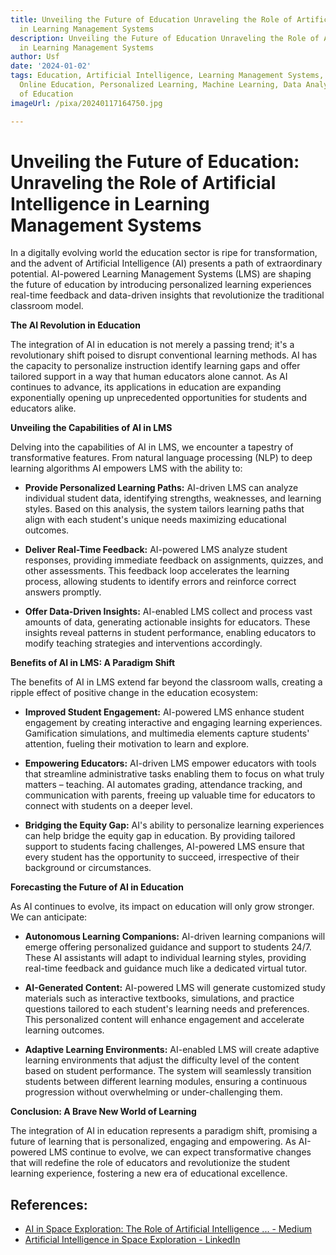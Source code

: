 ```yaml
---
title: Unveiling the Future of Education Unraveling the Role of Artificial Intelligence
  in Learning Management Systems
description: Unveiling the Future of Education Unraveling the Role of Artificial Intelligence
  in Learning Management Systems
author: Usf
date: '2024-01-02'
tags: Education, Artificial Intelligence, Learning Management Systems, E-learning,
  Online Education, Personalized Learning, Machine Learning, Data Analytics, Future
  of Education
imageUrl: /pixa/20240117164750.jpg

---
```

# Unveiling the Future of Education:  Unraveling the Role of Artificial  Intelligence in Learning Management Systems

In a digitally evolving world the education sector is ripe for transformation, and the advent of Artificial  Intelligence (AI) presents a path of extraordinary potential. AI-powered Learning Management Systems (LMS) are shaping the future of education by introducing personalized learning experiences real-time feedback and data-driven insights that revolutionize the traditional classroom model.

**The AI Revolution in  Education**

The integration  of AI in education is not merely a passing trend; it's a  revolutionary shift poised to disrupt conventional learning methods. AI has the capacity to personalize instruction identify learning gaps and offer tailored support in a way that human educators  alone cannot. As AI continues to advance,  its  applications in education are expanding exponentially opening up unprecedented opportunities for students  and educators alike.

**Unveiling the Capabilities of AI in LMS**

Delving into the capabilities of  AI  in LMS, we encounter  a tapestry of transformative features. From natural language processing (NLP)  to deep learning algorithms AI empowers LMS with the ability to:

- **Provide Personalized Learning Paths:** AI-driven  LMS can  analyze individual student data, identifying strengths, weaknesses, and learning styles. Based on this analysis, the system  tailors learning paths that align with each student's unique needs  maximizing educational outcomes.

- **Deliver Real-Time Feedback:** AI-powered  LMS analyze student responses, providing  immediate feedback on assignments,  quizzes,  and other  assessments. This feedback loop accelerates the learning process, allowing students to identify errors  and reinforce correct answers promptly.

- **Offer Data-Driven Insights:** AI-enabled LMS collect and process vast  amounts of data,  generating actionable insights for  educators. These insights reveal patterns in student performance, enabling educators to modify teaching strategies and interventions accordingly.

**Benefits of AI in LMS: A Paradigm Shift**

The benefits of AI in LMS extend far beyond the  classroom walls, creating a ripple effect of positive change in the education ecosystem:

- **Improved Student Engagement:** AI-powered LMS enhance student engagement by creating interactive and engaging  learning experiences. Gamification simulations, and multimedia elements capture students' attention, fueling their  motivation to learn and explore.

- **Empowering Educators:** AI-driven LMS empower educators with tools that streamline administrative tasks enabling  them to focus on what truly matters – teaching. AI automates grading, attendance tracking, and communication  with parents, freeing up valuable time for educators to connect  with students on a  deeper level.

- **Bridging the Equity Gap:**  AI's ability  to  personalize learning experiences can help bridge the  equity gap in education. By providing tailored support to  students facing challenges, AI-powered LMS  ensure that  every student has the opportunity to succeed, irrespective of their background or circumstances.

**Forecasting the Future  of AI in Education**

As AI continues to evolve, its  impact on  education will only grow stronger. We can anticipate:

- **Autonomous Learning Companions:** AI-driven learning companions will emerge offering personalized guidance and support to students 24/7. These AI assistants will adapt  to individual learning  styles, providing real-time feedback and guidance much like  a  dedicated virtual tutor.

- **AI-Generated Content:** AI-powered LMS will generate customized study materials  such as interactive textbooks, simulations, and practice questions tailored to each student's learning needs and preferences. This personalized content will enhance  engagement and accelerate  learning outcomes.

- **Adaptive Learning Environments:** AI-enabled LMS  will create adaptive learning environments that adjust the difficulty level of the content based on student  performance. The  system will seamlessly  transition students between different learning modules,  ensuring a continuous progression without overwhelming or under-challenging them.

**Conclusion: A Brave New  World  of Learning**

The integration of AI in education represents a paradigm  shift, promising a future of learning that is personalized, engaging and empowering. As AI-powered LMS continue to evolve, we can expect transformative changes that will redefine the role of educators  and  revolutionize the student learning experience, fostering a new era of educational excellence.

## References:
- [AI in Space Exploration: The Role of Artificial Intelligence ... - Medium](https://medium.com/@krishnoor/ai-in-space-exploration-the-role-of-artificial-intelligence-in-unraveling-the-cosmos-9d7f5e2bdaea)
- [Artificial Intelligence in Space Exploration - LinkedIn](https://www.linkedin.com/pulse/artificial-intelligence-space-exploration-blockchaincouncil)
